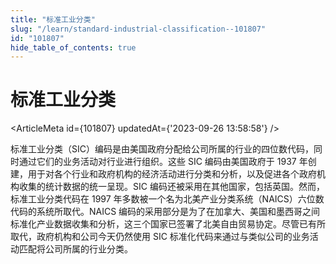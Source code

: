 ```yaml
---
title: "标准工业分类"
slug: "/learn/standard-industrial-classification--101807"
id: "101807"
hide_table_of_contents: true
---
```



# 标准工业分类

<ArticleMeta id={101807} updatedAt={'2023-09-26 13:58:58'} />
<div className='border-solid border-b border-t-0 my-4 border-[var(--ifm-color-gray-300)]' />

标准工业分类（SIC）编码是由美国政府分配给公司所属的行业的四位数代码，同时通过它们的业务活动对行业进行组织。这些 SIC 编码由美国政府于 1937 年创建，用于对各个行业和政府机构的经济活动进行分类和分析，以及促进各个政府机构收集的统计数据的统一呈现。SIC 编码还被采用在其他国家，包括英国。然而，标准工业分类代码在 1997 年多数被一个名为北美产业分类系统（NAICS）六位数代码的系统所取代。NAICS 编码的采用部分是为了在加拿大、美国和墨西哥之间标准化产业数据收集和分析，这三个国家已签署了北美自由贸易协定。尽管已有所取代，政府机构和公司今天仍然使用 SIC 标准化代码来通过与类似公司的业务活动匹配将公司所属的行业分类。
